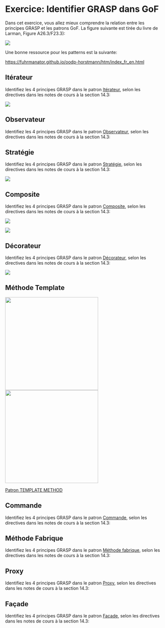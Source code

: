 # Exercice: Identifier GRASP dans GoF

Dans cet exercice, vous allez mieux comprendre la relation entre les
principes GRASP et les patrons GoF. La figure suivante est tirée du
livre de Larman, Figure A26.3/F23.3):

![](images/media/image6.png)

Une bonne ressource pour les patterns est la suivante:

[https://fuhrmanator.github.io/oodp-horstmann/htm/index\_fr\_en.html](https://fuhrmanator.github.io/oodp-horstmann/htm/index_fr_en.html)

## Itérateur

Identifiez les 4 principes GRASP dans le patron
[Itérateur](https://fuhrmanator.github.io/oodp-horstmann/htm/Ch5/Ch5_fr.html#:~:text=mur-,patron%20iterateur,-Contexte),
selon les directives dans les notes de cours à la section 14.3:

![](images/media/image9.png)


## Observateur

Identifiez les 4 principes GRASP dans le patron
[Observateur](https://fuhrmanator.github.io/oodp-horstmann/htm/Ch5/Ch5_fr.html#:~:text=Contr%C3%B4leur-,patron%20observateur,-Mod%C3%A8le),
selon les directives dans les notes de cours à la section 14.3:


## Stratégie

Identifiez les 4 principes GRASP dans le patron
[Stratégie](https://fuhrmanator.github.io/oodp-horstmann/htm/Ch5/Ch5_fr.html#:~:text=page-,patron%20strategie,-Strat%C3%A9gie),
selon les directives dans les notes de cours à la section 14.3:

![](images/media/image1.png)


## Composite

Identifiez les 4 principes GRASP dans le patron
[Composite](https://fuhrmanator.github.io/oodp-horstmann/htm/Ch5/Ch5_fr.html#:~:text=composants-,patron%20composite,-Contexte),
selon les directives dans les notes de cours à la section 14.3:

![](images/media/image19.png)

![](images/media/image20.png)


## Décorateur

Identifiez les 4 principes GRASP dans le patron
[Décorateur](https://fuhrmanator.github.io/oodp-horstmann/htm/Ch5/Ch5_fr.html#:~:text=Bars-,patron%20decorateur,-Contexte),
selon les directives dans les notes de cours à la section 14.3:

![](images/media/image22.png)

## Méthode Template

![](images/media/image21.png){width="300px"}
![](images/media/image8.png){width="300px"}

[Patron TEMPLATE METHOD](https://fuhrmanator.github.io/oodp-horstmann/htm/Ch6/Ch6_fr.html#:~:text=METHOD-,patron%20template%20method,-Nom)

## Commande

Identifiez les 4 principes GRASP dans le patron
[Commande](https://fuhrmanator.github.io/oodp-horstmann/htm/Ch10/Ch10_fr.html#:~:text=java-,le%20patron%20command,-Contexte),
selon les directives dans les notes de cours à la section 14.3:


## Méthode Fabrique

Identifiez les 4 principes GRASP dans le patron [Méthode fabrique](https://fuhrmanator.github.io/oodp-horstmann/htm/Ch10/Ch10_fr.html#:~:text=methodes%20de%20fabrique%20(factory%20methods)),
selon les directives dans les notes de cours à la section 14.3:


## Proxy

Identifiez les 4 principes GRASP dans le patron
[Proxy](https://fuhrmanator.github.io/oodp-horstmann/htm/Ch10/Ch10_fr.html#:~:text=y-,proxies,-Ch10),
selon les directives dans les notes de cours à la section 14.3:


## Façade

Identifiez les 4 principes GRASP dans le patron
[Façade](https://fuhrmanator.github.io/oodp-horstmann/htm/Ch7/Ch7_fr.html#:~:text=de%20propri%C3%A9t%C3%A9s-,La%20classe%20Fa%C3%A7ade,Un,-Bean%20est),
selon les directives dans les notes de cours à la section 14.3:
